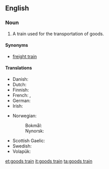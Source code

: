 ==English==

===Noun===
{{en-noun|head=[[goods]] [[train]]}}

# A train used for the transportation of goods.

====Synonyms====
* [[freight train]]

====Translations====
{{trans-top|train used for transportation of goods}}
* Danish: {{t+|da|godstog|n}}
* Dutch: {{t-|nl|goederentrein}}
* Finnish: {{t+|fi|tavarajuna}}
* French: {{t-|fr|train de fret|m}}, {{t-|fr|train de marchandises|m}}
* German: {{t+|de|Güterzug|m}}
* Irish: {{t-|ga|traein earraí|f}}
{{trans-mid}}
* Norwegian:
*: Bokmål: {{t-|no|godstog|n}}
*: Nynorsk: {{t-|nn|godstog|n}}
* Scottish Gaelic: {{t-|gd|trèana bathair|f}}
* Swedish: {{t-|sv|godståg|n}}
* Volapük: {{t-|vo|päkatren}}
{{trans-bottom}}

[[et:goods train]]
[[it:goods train]]
[[ta:goods train]]